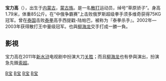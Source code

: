{{Notability unreferenced|time=2010-10-14T03:29:27+00:00}}
{{BLP unsourced|time=2010-10-14T03:29:27+00:00}}
'''宝力高'''（{{bd|1980年|12月24日|catIdx=宝}}），出生于[[内蒙古|内蒙古]]，[[蒙古族|蒙古族]]。是一名[[散打|散打]]运动员，绰号“草原骄子”。身高1.79米，体重85公斤。在“中俄争霸赛”上击败俄罗斯超级拳手须多维奇获得75KG冠军。曾在[[泰国|泰国]]击败[[泰拳|泰拳]]高手西提戳-陆帕巴，被称为『泰拳杀手』。2002年—2003年获得散打王中量级冠军。也與[[柳海龙|柳海龙]]交手打成一勝一負。

==影視==
宝力高在2011年[[水浒传_(2011年电视剧)|新水浒]]电视剧中扮演大刀[[关胜|关胜]]；而且[[柳海龙|柳海龙]]也有參與演出，扮演急先鋒[[索超|索超]]。

[[Category:内蒙古人|B宝]]
[[Category:中国蒙古族运动员|B宝]]
[[Category:中国散打运动员|B宝]]
[[Category:中国综合格斗运动员|B宝]]